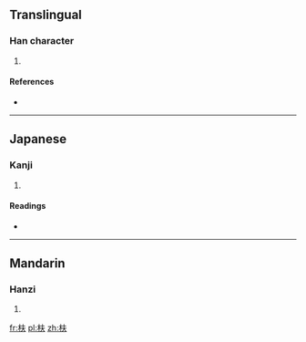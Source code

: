==Translingual==

===Han character===
{{Han char|rn=75|rad=木|as=04|sn=8|four=4593<sub>0</sub>|canj=木手人 (DQO)}}

# {{defn|Han|sort=木04}}

====References====
* {{Han ref|kx=0515.060|dkj=14536|dj=0903.060|hdz=21164.020|uh=678E|ud=26510|bh=CCD5|bd=52437}}

----

==Japanese==

===Kanji===
{{ja-kanji|grade=|rs=木04}}

# {{defn|lang=ja|sort=木04}}

====Readings====
* {{ja-readings|on=[[ふ]] (fu), [[ぶ]] (bu)|kun=[[しげる]] (shigeru)}}

----

==Mandarin==

===Hanzi===
{{cmn-hanzi|pin=[[fú]] ([[fu2]])|wg=fu<sup>2</sup>}}

# {{defn|lang=cmn|sort=木04}}

[[fr:枎]]
[[pl:枎]]
[[zh:枎]]